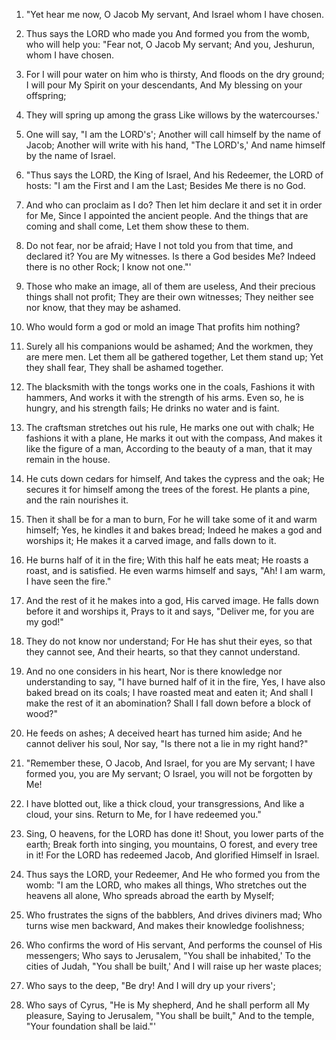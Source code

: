
1. "Yet hear me now, O Jacob My servant, And Israel whom I have chosen.

2. Thus says the LORD who made you And formed you from the womb, who will help you: "Fear not, O Jacob My servant; And you, Jeshurun, whom I have chosen.

3. For I will pour water on him who is thirsty, And floods on the dry ground; I will pour My Spirit on your descendants, And My blessing on your offspring;

4. They will spring up among the grass Like willows by the watercourses.'

5. One will say, "I am the LORD's'; Another will call himself by the name of Jacob; Another will write with his hand, "The LORD's,' And name himself by the name of Israel.

6. "Thus says the LORD, the King of Israel, And his Redeemer, the LORD of hosts: "I am the First and I am the Last; Besides Me there is no God.

7. And who can proclaim as I do? Then let him declare it and set it in order for Me, Since I appointed the ancient people. And the things that are coming and shall come, Let them show these to them.

8. Do not fear, nor be afraid; Have I not told you from that time, and declared it? You are My witnesses. Is there a God besides Me? Indeed there is no other Rock; I know not one."'

9. Those who make an image, all of them are useless, And their precious things shall not profit; They are their own witnesses; They neither see nor know, that they may be ashamed.

10. Who would form a god or mold an image That profits him nothing?

11. Surely all his companions would be ashamed; And the workmen, they are mere men. Let them all be gathered together, Let them stand up; Yet they shall fear, They shall be ashamed together.

12. The blacksmith with the tongs works one in the coals, Fashions it with hammers, And works it with the strength of his arms. Even so, he is hungry, and his strength fails; He drinks no water and is faint.

13. The craftsman stretches out his rule, He marks one out with chalk; He fashions it with a plane, He marks it out with the compass, And makes it like the figure of a man, According to the beauty of a man, that it may remain in the house.

14. He cuts down cedars for himself, And takes the cypress and the oak; He secures it for himself among the trees of the forest. He plants a pine, and the rain nourishes it.

15. Then it shall be for a man to burn, For he will take some of it and warm himself; Yes, he kindles it and bakes bread; Indeed he makes a god and worships it; He makes it a carved image, and falls down to it.

16. He burns half of it in the fire; With this half he eats meat; He roasts a roast, and is satisfied. He even warms himself and says, "Ah! I am warm, I have seen the fire."

17. And the rest of it he makes into a god, His carved image. He falls down before it and worships it, Prays to it and says, "Deliver me, for you are my god!"

18. They do not know nor understand; For He has shut their eyes, so that they cannot see, And their hearts, so that they cannot understand.

19. And no one considers in his heart, Nor is there knowledge nor understanding to say, "I have burned half of it in the fire, Yes, I have also baked bread on its coals; I have roasted meat and eaten it; And shall I make the rest of it an abomination? Shall I fall down before a block of wood?"

20. He feeds on ashes; A deceived heart has turned him aside; And he cannot deliver his soul, Nor say, "Is there not a lie in my right hand?"

21. "Remember these, O Jacob, And Israel, for you are My servant; I have formed you, you are My servant; O Israel, you will not be forgotten by Me!

22. I have blotted out, like a thick cloud, your transgressions, And like a cloud, your sins. Return to Me, for I have redeemed you."

23. Sing, O heavens, for the LORD has done it! Shout, you lower parts of the earth; Break forth into singing, you mountains, O forest, and every tree in it! For the LORD has redeemed Jacob, And glorified Himself in Israel.

24. Thus says the LORD, your Redeemer, And He who formed you from the womb: "I am the LORD, who makes all things, Who stretches out the heavens all alone, Who spreads abroad the earth by Myself;

25. Who frustrates the signs of the babblers, And drives diviners mad; Who turns wise men backward, And makes their knowledge foolishness;

26. Who confirms the word of His servant, And performs the counsel of His messengers; Who says to Jerusalem, "You shall be inhabited,' To the cities of Judah, "You shall be built,' And I will raise up her waste places;

27. Who says to the deep, "Be dry! And I will dry up your rivers';

28. Who says of Cyrus, "He is My shepherd, And he shall perform all My pleasure, Saying to Jerusalem, "You shall be built," And to the temple, "Your foundation shall be laid."'


